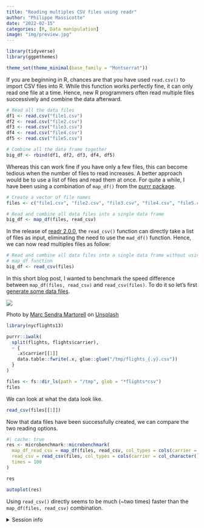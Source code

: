 ```yaml
---
title: "Reading multiples CSV files using readr"
author: "Philippe Massicotte"
date: "2022-02-15"
categories: [R, Data manipulation]
image: "img/preview.jpg"
---
```


```r
library(tidyverse)
library(ggpmthemes)

theme_set(theme_minimal(base_family = "Montserrat"))
```

If you are beginning in R, chances are that you have used `read.csv()` to import CSV files into R. While this function works perfectly fine, it can only read one file at a time. Hence, new R programmers often read multiple files successively and combine the data afterward.

```r

# Read all the data files
df1 <- read.csv("file1.csv")
df2 <- read.csv("file2.csv")
df3 <- read.csv("file3.csv")
df4 <- read.csv("file4.csv")
df5 <- read.csv("file5.csv")

# Combine all the data frame together
big_df <- rbind(df1, df2, df3, df4, df5)
```

Whereas this can work fine if you have only a few files, this can become tedious when the number of files to read increases. A better approach would be to use a list of files and read them at once. For quite a while, I have been using a combination of `map_df()` from the [purrr package](https://purrr.tidyverse.org/reference/map.html).

```r
# Create a vector of file names
files <- c("file1.csv", "file2.csv", "file3.csv", "file4.csv", "file5.csv")

# Read and combine all data files into a single data frame
big_df <- map_df(files, read_csv)
```

In the release of [readr 2.0.0](https://www.tidyverse.org/blog/2021/07/readr-2-0-0/), the `read_csv()` function can directly take a list of files as input, eliminating the need to use the `mad_df()` function. Hence, we can now read multiples files as follow:

```r
# Read and combine all data files into a single data frame without using the
# map_df function
big_df <- read_csv(files)
```

In this short blog post, I wanted to benchmark the speed difference between `map_df(files, read_csv)` and `read_csv(files)`. To do it so let's first [generate some data files](https://www.tidyverse.org/blog/2021/07/readr-2-0-0/).

![](img/preview.jpg)

Photo by <a href="https://unsplash.com/@marcsm?utm_source=unsplash&utm_medium=referral&utm_content=creditCopyText">Marc Sendra Martorell</a> on <a href="https://unsplash.com/?utm_source=unsplash&utm_medium=referral&utm_content=creditCopyText">Unsplash</a>

```r
library(nycflights13)

purrr::iwalk(
  split(flights, flights$carrier),
  ~ {
    .x$carrier[[1]]
    data.table::fwrite(.x, glue::glue("/tmp/flights_{.y}.csv"))
  }
)

files <- fs::dir_ls(path = "/tmp", glob = "*flights*csv")
files
```

We can look at what the data look like.

```r
read_csv(files[[1]])
```

Now that data files have been successfully created, we can compare the two reading options.

```r
#| cache: true
res <- microbenchmark::microbenchmark(
  map_df_read_csv = map_df(files, read_csv, col_types = cols(carrier = col_character())),
  read_csv = read_csv(files, col_types = cols(carrier = col_character())),
  times = 100
)

res

autoplot(res)
```

Using `read_csv()` directly seems to be much (\~two times) faster than the `map_df(files, read_csv)` combination.

<details>

<summary>Session info</summary>

```r
## Reproducibility info
options(width = 120)
devtools::session_info()
```

</details>
